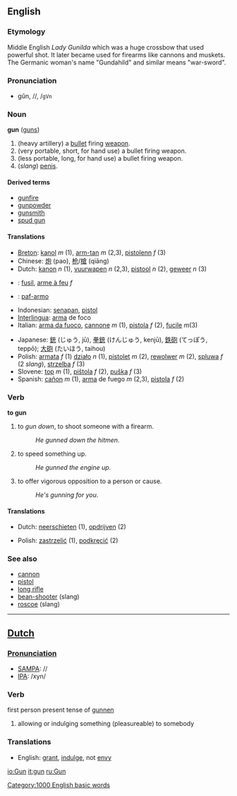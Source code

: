 ==English==
=== Etymology ===
Middle English ''Lady Gunilda'' which was a huge crossbow that used powerful shot. It later became used for firearms like cannons and muskets. The Germanic woman's name "Gundahild" and similar means "war-sword".

===Pronunciation===
*gŭn, /{{IPAchar|ɡʌn}}/, /<tt>gVn</tt>

=== Noun ===
'''gun''' ([[guns]])

#(heavy artillery) a [[bullet]] firing [[weapon]].
#(very portable, short, for hand use) a bullet firing weapon.
#(less portable, long, for hand use) a bullet firing weapon.
#(''slang'') [[penis]].

==== Derived terms ====
*[[gunfire]]
*[[gunpowder]]
*[[gunsmith]]
*[[spud gun]]

==== Translations ====
{{top}}<!--languages from A to I go here-->
*[[Breton]]: [[kanol]] ''m'' (1), [[arm-tan]] ''m'' (2,3), [[pistolenn]] ''f'' (3)
*Chinese: [[炮]] (pao), [[枪]]/[[槍]] (qiāng)
*Dutch: [[kanon]] ''n'' (1), [[vuurwapen]] ''n'' (2,3), [[pistool]] ''n'' (2), [[geweer]] ''n'' (3)
*{{fr}}: [[fusil]], [[arme à feu]] ''f''
*{{io}}: [[paf-armo]]
*Indonesian: [[senapan]], [[pistol]]
*[[Interlingua]]: [[arma]] de foco
*Italian: [[arma da fuoco]], [[cannone]] ''m'' (1), [[pistola]] ''f'' (2), [[fucile]] ''m''(3)
{{mid}}<!--languages from J to Z go here-->
*Japanese: [[銃]] (じゅう, jū), [[拳銃]] (けんじゅう, kenjū), [[鉄砲]] (てっぽう, teppō); [[大砲]] (たいほう, taihou)
*Polish: [[armata]] ''f'' (1) [[działo]] ''n'' (1), [[pistolet]] ''m'' (2), [[rewolwer]] ''m'' (2), [[spluwa]] ''f'' (2 ''slang''), [[strzelba]] ''f'' (3)
*Slovene: [[top]] ''m'' (1), [[pištola]] ''f'' (2), [[puška]] ''f'' (3) 
*Spanish: [[cañon]] ''m'' (1), [[arma]] de fuego ''m'' (2,3), [[pistola]] ''f'' (2)
{{bottom}}

=== Verb ===
'''to gun'''

#to ''gun down'', to shoot someone with a firearm.
#:''He gunned down the hitmen''.
#to speed something up.
#:''He gunned the engine up''.
#to offer vigorous opposition to a person or cause.
#:''He's gunning for you''.

==== Translations ====
{{top}}<!--languages from A to I go here-->
*Dutch: [[neerschieten]] (1), [[opdrijven]] (2)
{{mid}}<!--languages from J to Z go here-->
*Polish: [[zastrzelić]] (1), [[podkręcić]] (2)
{{bottom}}

===See also===
*[[cannon]]
*[[pistol]]
*[[long rifle]]
*[[bean-shooter]] (slang)
*[[roscoe]] (slang)

----

==[[Dutch]]==

===[[Pronunciation]]===
*[[w:SAMPA|SAMPA]]: //
*[[w:IPA|IPA]]: /xyn/

===Verb===
first person present tense of [[gunnen]]

#allowing or indulging something (pleasureable) to somebody

=== Translations ===
{{top}}<!--languages from A to I go here-->
*English: [[grant]], [[indulge]], not [[envy]]
{{mid}}<!--languages from J to Z go here-->
{{bottom}}

[[Category:1000 English basic words]]

[[io:Gun]]
[[it:gun]]
[[ru:Gun]]